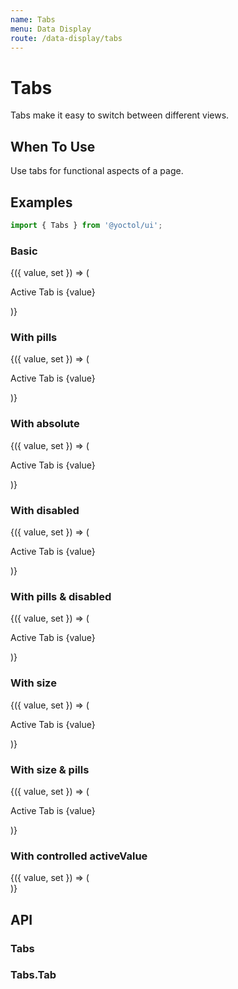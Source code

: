 ```yaml
---
name: Tabs
menu: Data Display
route: /data-display/tabs
---
```



# Tabs

Tabs make it easy to switch between different views.

## When To Use

Use tabs for functional aspects of a page.

## Examples

```js
import { Tabs } from '@yoctol/ui';
```

### Basic

<Playground>
  <Value initial="1">
    {({ value, set }) => (
      <div>
        <Tabs defaultActiveValue="1" onChange={set}>
          <Tabs.Tab value="1" label="Tab 1" />
          <Tabs.Tab value="2" label="Tab 2" />
          <Tabs.Tab value="3" label="Tab 3" />
        </Tabs>
        <p>Active Tab is {value}</p>
      </div>
    )}
  </Value>
</Playground>

### With pills

<Playground>
  <Value initial="1">
    {({ value, set }) => (
      <div>
        <Tabs pills defaultActiveValue="1">
          <Tabs.Tab value="1" label="Tab 1" />
          <Tabs.Tab value="2" label="Tab 2" />
          <Tabs.Tab value="3" label="Tab 3" />
        </Tabs>
        <p>Active Tab is {value}</p>
      </div>
    )}
  </Value>
</Playground>

### With absolute

<Playground>
  <Value initial="1">
    {({ value, set }) => (
       <Box
        position="relative"
        height="120px"
        width="300px"
        borderBottom="3px solid #ddd"
      >
        <Tabs absolute defaultActiveValue="1" onChange={set}>
          <Tabs.Tab value="1" label="Tab 1" />
          <Tabs.Tab value="2" label="Tab 2" />
          <Tabs.Tab value="3" label="Tab 3" />
        </Tabs>
        <p>Active Tab is {value}</p>
      </Box>
    )}
  </Value>
</Playground>

### With disabled

<Playground>
  <Value initial="1">
    {({ value, set }) => (
      <div>
        <Tabs defaultActiveValue="1" onChange={set}>
          <Tabs.Tab value="1" label="Tab 1" />
          <Tabs.Tab disabled label="Tab 2" />
          <Tabs.Tab value="3" label="Tab 3" />
        </Tabs>
        <p>Active Tab is {value}</p>
      </div>
    )}
  </Value>
</Playground>

### With pills & disabled

<Playground>
  <Value initial="1">
    {({ value, set }) => (
      <div>
        <Tabs pills defaultActiveValue="1" onChange={set}>
          <Tabs.Tab value="1" label="Tab 1" />
          <Tabs.Tab disabled label="Tab 2" />
          <Tabs.Tab value="3" label="Tab 3" />
        </Tabs>
        <p>Active Tab is {value}</p>
      </div>
    )}
  </Value>
</Playground>

### With size

<Playground>
  <Value initial="1">
    {({ value, set }) => (
      <div>
        <Tabs size="sm" defaultActiveValue="1" onChange={set}>
          <Tabs.Tab value="1" label="Tab 1" />
          <Tabs.Tab value="2" label="Tab 2" />
          <Tabs.Tab value="3" label="Tab 3" />
        </Tabs>
        <Tabs defaultActiveValue="1" onChange={set}>
          <Tabs.Tab value="1" label="Tab 1" />
          <Tabs.Tab value="2" label="Tab 2" />
          <Tabs.Tab value="3" label="Tab 3" />
        </Tabs>
        <Tabs size="lg" defaultActiveValue="1" onChange={set}>
          <Tabs.Tab value="1" label="Tab 1" />
          <Tabs.Tab value="2" label="Tab 2" />
          <Tabs.Tab value="3" label="Tab 3" />
        </Tabs>
        <p>Active Tab is {value}</p>
      </div>
    )}
  </Value>
</Playground>

### With size & pills

<Playground>
  <Value initial="1">
    {({ value, set }) => (
      <div>
        <Tabs size="sm" pills defaultActiveValue="1" onChange={set}>
          <Tabs.Tab value="1" label="Tab 1" />
          <Tabs.Tab value="2" label="Tab 2" />
          <Tabs.Tab value="3" label="Tab 3" />
        </Tabs>
        <Space my={2} />
        <Tabs pills defaultActiveValue="1" onChange={set}>
          <Tabs.Tab value="1" label="Tab 1" />
          <Tabs.Tab value="2" label="Tab 2" />
          <Tabs.Tab value="3" label="Tab 3" />
        </Tabs>
        <Space my={2} />
        <Tabs size="lg" pills defaultActiveValue="1" onChange={set}>
          <Tabs.Tab value="1" label="Tab 1" />
          <Tabs.Tab value="2" label="Tab 2" />
          <Tabs.Tab value="3" label="Tab 3" />
        </Tabs>
        <p>Active Tab is {value}</p>
      </div>
    )}
  </Value>
</Playground>

### With controlled activeValue


<Playground>
  <Value initial="1">
    {({ value, set }) => (
      <div>
        <Tabs pills activeValue={value} onChange={set}>
          <Tabs.Tab value="1" label="Tab 1" />
          <Tabs.Tab value="2" label="Tab 2" />
          <Tabs.Tab value="3" label="Tab 3" />
        </Tabs>
        <Space my={2} />
        <Tabs pills activeValue={value} onChange={set}>
          <Tabs.Tab value="1" label="Tab 1" />
          <Tabs.Tab value="2" label="Tab 2" />
          <Tabs.Tab value="3" label="Tab 3" />
        </Tabs>
      </div>
    )}
  </Value>
</Playground>

## API

### Tabs

<PropsTable of={Tabs} />

### Tabs.Tab

<PropsTable of={Tab} />
